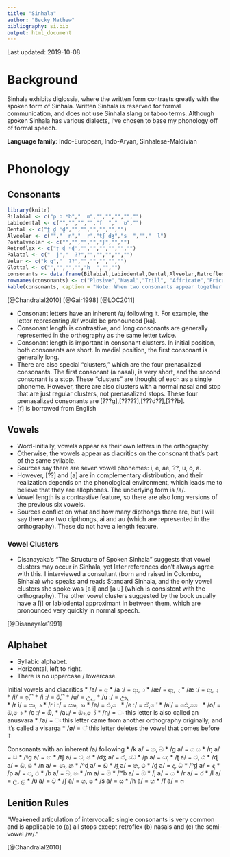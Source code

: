 ---
title: "Sinhala"
author: "Becky Mathew"
bibliography: si.bib
output: html_document
---

Last updated: 2019-10-08

# Background

Sinhala exhibits diglossia, where the written form contrasts greatly with the spoken form of Sinhala. Written Sinhala is reserved for formal communication, and does not use Sinhala slang or taboo terms. Although spoken Sinhala has various dialects, I've chosen to base my phonology off of formal speech.

**Language family**: Indo-European, Indo-Aryan, Sinhalese-Maldivian

# Phonology

## Consonants
<!-- This is incorrect -->
```{r echo = FALSE, results = 'asis'}
library(knitr)
Bilabial <- c("p b ᵐb","  m","","","","","")
Labiodental <- c("","","","","f  ","  ʋ","")
Dental <- c("t̪ d̪ ⁿd̪","","","","","","")
Alveolar <- c("","  n","  r","tʃ dʒ","s  ","","  l")
Postalveolar <- c("","","","","ʃ","","")
Retroflex <- c("ʈ ɖ ⁿɖ","","","","","","")
Palatal <- c("  j","  ??","","","","","")
Velar <- c("k g","  ??","","","","","")
Glottal <- c("","","","","h  ","","")
consonants <- data.frame(Bilabial,Labiodental,Dental,Alveolar,Retroflex, Palatal, Velar, Glottal)
rownames(consonants) <- c("Plosive","Nasal","Trill", "Affricate","Fricative","Approximant","Lateral approximant")
kable(consonants, caption = "Note: When two consonants appear together in a cell, the left is voiceless and the right is voiced. When three consonants appear together in a cell, the leftmost is voiceless, the middle is voiced, and the rightmost is prenasalized and voiced.")
```

[@Chandralal2010]
[@Gair1998]
[@LOC2011]

- Consonant letters have an inherent /a/ following it. For example, the letter representing /k/ would be pronounced [ka].
- Consonant length is contrastive, and long consonants are generally represented in the orthography as the same letter twice.
- Consonant length is important in consonant clusters. In initial position, both consonants are short. In medial position, the first consonant is generally long.
- There are also special "clusters," which are the four prenasalized consonants. The first consonant (a nasal), is very short, and the second consonant is a stop. These "clusters" are thought of each as a single phoneme. However, there are also clusters with a normal nasal and stop that are just regular clusters, not prenasalized stops. These four prenasalized consonants are [???g],[?????],[???d??],[???b].
- [f] is borrowed from English

## Vowels

- Word-initially, vowels appear as their own letters in the orthography.
- Otherwise, the vowels appear as diacritics on the consonant that's part of the same syllable.
- Sources say there are seven vowel phonemes: i, e, ae, ??, u, o, a.
- However, [??] and [a] are in complementary distribution, and their realization depends on the phonological environment, which leads me to believe that they are allophones. The underlying form is /a/.
- Vowel length is a contrastive feature, so there are also long versions of the previous six vowels.
- Sources conflict on what and how many dipthongs there are, but I will say there are two dipthongs, ai and au (which are represented in the orthography). These do not have a length feature.

### Vowel Clusters

- Disanayaka's "The Structure of Spoken Sinhala" suggests that vowel clusters may occur in Sinhala, yet later references don't always agree with this. I interviewed a consultant (born and raised in Colombo, Sinhala) who speaks and reads Standard Sinhala, and the only vowel clusters she spoke was [a i] and [a u] (which is consistent with the orthography). The other vowel clusters suggested by the book usually have a [j] or labiodental approximant in between them, which are pronounced very quickly in normal speech.

[@Disanayaka1991]

## Alphabet
- Syllabic alphabet.
- Horizontal, left to right.
- There is no uppercase / lowercase.

Initial vowels and diacritics
* /a/ = අ
* /a ː/ = ආ, ා
* /æ/ = ඇ, ැ
* /æ ː/ = ඈ, ෑ
* /i/ = ඉ, ි
* /i ː/ = ඊ, ී
* /u/ = උ, ු
* /u ː/ = ඌ, ූ  
* /r i/ = ඍ, ෘ
* /r i ː/ = ඎ, ෲ
* /e/ = එ, ෙ
* /e ː/ = ඒ, ේ
* /ai/ = ඓ, ෛ
* /o/ = ඔ, ො
* /o ː/ = ඕ,
* /au/ = ඖ, ෝ
* /ŋ/ = ං this letter is also called an anusvara
* /ø/ = ඃ this letter came from another orthography originally, and it's called a visarga
* /ø/ = ් this letter deletes the vowel that comes before it

Consonants with an inherent /a/ following
* /k a/ = ක, ඛ
* /g a/ = ග ඝ
* /ŋ a/ = ඞ
* /ᵑg a/ = ඟ
* /tʃ a/ = ච, ඡ
* /dʒ a/ = ජ, ඣ
* /ɲ a/ = ඤ
* /ʈ a/ = ට, ඨ
* /ɖ a/ = ඩ, ඪ
* /n a/ = ණ, න
* /ⁿɖ a/ = ඬ
* /t̪ a/ = ත, ථ
* /d̪ a/ = ද, ධ
* /ⁿd̪ a/ = ඳ
* /p a/ = ප, ඵ
* /b a/ = බ, භ
* /m a/ = ම
* /ᵐb a/ = ඹ
* /j a/ = ය
* /r a/ = ර
* /l a/ = ල, ළ
* /ʋ a/ = ව
* /ʃ a/ = ශ, ෂ
* /s a/ = ස
* /h a/ = හ
* /f a/ = ෆ

## Lenition Rules
"Weakened articulation of intervocalic single consonants is very common and is applicable to (a) all stops except retroflex (b) nasals and (c) the semi-vowel /w/."

[@Chandralal2010]
